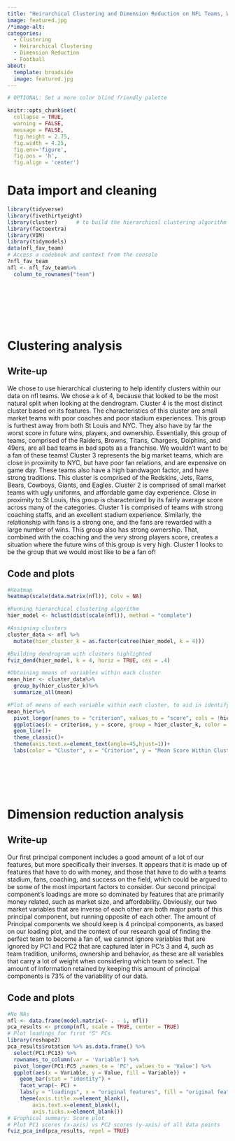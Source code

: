 ```yaml
---
title: "Heirarchical Clustering and Dimension Reduction on NFL Teams, With Kyle Suelflow and Austin Mills"
image: featured.jpg
/*image-alt:
categories:
  - Clustering
  - Heirarchical Clustering
  - Dimension Reduction
  - Football
about: 
  template: broadside
  image: featured.jpg
---
```


```r
# OPTIONAL: Set a more color blind friendly palette 

knitr::opts_chunk$set(
  collapse = TRUE, 
  warning = FALSE,
  message = FALSE,
  fig.height = 2.75, 
  fig.width = 4.25,
  fig.env='figure',
  fig.pos = 'h',
  fig.align = 'center')
```

# Data import and cleaning

```r
library(tidyverse)
library(fivethirtyeight)
library(cluster)      # to build the hierarchical clustering algorithm
library(factoextra)
library(VIM)
library(tidymodels)
data(nfl_fav_team)
# Access a codebook and context from the console
?nfl_fav_team
nfl <- nfl_fav_team%>%
  column_to_rownames("team")
```

\
\
\
\
\

# Clustering analysis

## Write-up

We chose to use hierarchical clustering to help identify clusters within our data on nfl teams. We chose a k of 4, because that looked to be the most natural split when looking at the dendrogram. Cluster 4 is the most distinct cluster based on its features. The characteristics of this cluster are small market teams with poor coaches and poor stadium experiences. This group is furthest away from both St Louis and NYC. They also have by far the worst score in future wins, players, and ownership. Essentially, this group of teams, comprised of the Raiders, Browns, Titans, Chargers, Dolphins, and 49ers, are all bad teams in bad spots as a franchise. We wouldn't want to be a fan of these teams! Cluster 3 represents the big market teams, which are close in proximity to NYC, but have poor fan relations, and are expensive on game day. These teams also have a high bandwagon factor, and have strong traditions. This cluster is comprised of the Redskins, Jets, Rams, Bears, Cowboys, Giants, and Eagles. Cluster 2 is comprised of small market teams with ugly uniforms, and affordable game day experience. Close in proximity to St Louis, this group is characterized by its fairly average score across many of the categories. Cluster 1 is comprised of teams with strong coaching staffs, and an excellent stadium experience. Similarly, the relationship with fans is a strong one, and the fans are rewarded with a large number of wins. This group also has strong ownership. That, combined with the coaching and the very strong players score, creates a situation where the future wins of this group is very high. Cluster 1 looks to be the group that we would most like to be a fan of!

## Code and plots

```r
#Heatmap
heatmap(scale(data.matrix(nfl)), Colv = NA)

#Running hierarchical clustering algorithm
hier_model <- hclust(dist(scale(nfl)), method = "complete")

#Assigning clusters
cluster_data <- nfl %>% 
  mutate(hier_cluster_k = as.factor(cutree(hier_model, k = 4)))

#Building dendrogram with clusters highlighted
fviz_dend(hier_model, k = 4, horiz = TRUE, cex = .4)

#Obtaining means of variables within each cluster
mean_hier <- cluster_data%>%
  group_by(hier_cluster_k)%>%
  summarize_all(mean)

#Plot of means of each variable within each cluster, to aid in identifying similar characteristics of each cluster.
mean_hier%>%
  pivot_longer(names_to = "criterion", values_to = "score", cols = !hier_cluster_k)%>%
  ggplot(aes(x = criterion, y = score, group = hier_cluster_k, color = hier_cluster_k))+
  geom_line()+
  theme_classic()+
  theme(axis.text.x=element_text(angle=45,hjust=1))+
  labs(color = "Cluster", x = "Criterion", y = "Mean Score Within Cluster")
```

\
\
\
\

# Dimension reduction analysis

## Write-up

Our first principal component includes a good amount of a lot of our features, but more specifically their inverses. It appears that it is made up of features that have to do with money, and those that have to do with a teams stadium, fans, coaching, and success on the field, which could be argued to be some of the most important factors to consider. Our second principal component's loadings are more so dominated by features that are primarily money related, such as market size, and affordability. Obviously, our two market variables that are inverse of each other are both major parts of this principal component, but running opposite of each other. The amount of Principal components we should keep is 4 principal components, as based on our loading plot, and the context of our research goal of finding the perfect team to become a fan of, we cannot ignore variables that are ignored by PC1 and PC2 that are captured later in PC's 3 and 4, such as team tradition, uniforms, ownership and behavior, as these are all variables that carry a lot of weight when considering which team to select. The amount of information retained by keeping this amount of principal components is 73% of the variability of our data.

## Code and plots

```r
#No NAs
nfl <- data.frame(model.matrix(~ . - 1, nfl))
pca_results <- prcomp(nfl, scale = TRUE, center = TRUE)
# Plot loadings for first "5" PCs
library(reshape2)
pca_results$rotation %>% as.data.frame() %>%
  select(PC1:PC13) %>%
  rownames_to_column(var = 'Variable') %>%
  pivot_longer(PC1:PC5 ,names_to = 'PC', values_to = 'Value') %>%
  ggplot(aes(x = Variable, y = Value, fill = Variable)) +
    geom_bar(stat = "identity") +
    facet_wrap(~ PC) +
    labs(y = "loadings", x = "original features", fill = "original features") +
    theme(axis.title.x=element_blank(),
        axis.text.x=element_blank(),
        axis.ticks.x=element_blank())
# Graphical summary: Score plot
# Plot PC1 scores (x-axis) vs PC2 scores (y-axis) of all data points
fviz_pca_ind(pca_results, repel = TRUE)
```
